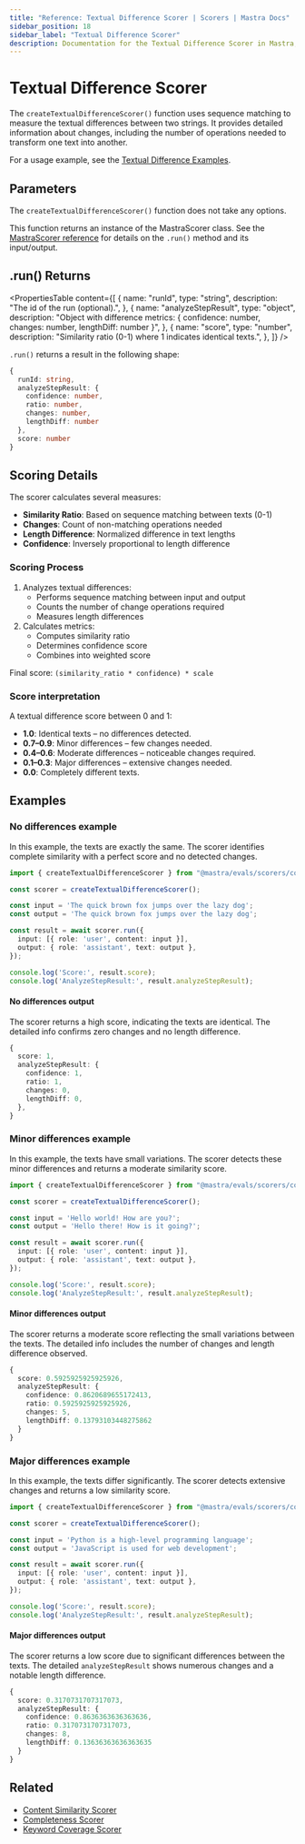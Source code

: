 ```yaml
---
title: "Reference: Textual Difference Scorer | Scorers | Mastra Docs"
sidebar_position: 18
sidebar_label: "Textual Difference Scorer"
description: Documentation for the Textual Difference Scorer in Mastra, which measures textual differences between strings using sequence matching.
---
```


# Textual Difference Scorer

The `createTextualDifferenceScorer()` function uses sequence matching to measure the textual differences between two strings. It provides detailed information about changes, including the number of operations needed to transform one text into another.

For a usage example, see the [Textual Difference Examples](/examples/scorers/textual-difference).

## Parameters

The `createTextualDifferenceScorer()` function does not take any options.

This function returns an instance of the MastraScorer class. See the [MastraScorer reference](./mastra-scorer) for details on the `.run()` method and its input/output.

## .run() Returns

<PropertiesTable
  content={[
    {
      name: "runId",
      type: "string",
      description: "The id of the run (optional).",
    },
    {
      name: "analyzeStepResult",
      type: "object",
      description: "Object with difference metrics: { confidence: number, changes: number, lengthDiff: number }",
    },
    {
      name: "score",
      type: "number",
      description: "Similarity ratio (0-1) where 1 indicates identical texts.",
    },
  ]}
/>

`.run()` returns a result in the following shape:

```typescript
{
  runId: string,
  analyzeStepResult: {
    confidence: number,
    ratio: number,
    changes: number,
    lengthDiff: number
  },
  score: number
}
```

## Scoring Details

The scorer calculates several measures:

- **Similarity Ratio**: Based on sequence matching between texts (0-1)
- **Changes**: Count of non-matching operations needed
- **Length Difference**: Normalized difference in text lengths
- **Confidence**: Inversely proportional to length difference

### Scoring Process

1. Analyzes textual differences:
   - Performs sequence matching between input and output
   - Counts the number of change operations required
   - Measures length differences
2. Calculates metrics:
   - Computes similarity ratio
   - Determines confidence score
   - Combines into weighted score

Final score: `(similarity_ratio * confidence) * scale`

### Score interpretation

A textual difference score between 0 and 1:

- **1.0**: Identical texts – no differences detected.
- **0.7–0.9**: Minor differences – few changes needed.
- **0.4–0.6**: Moderate differences – noticeable changes required.
- **0.1–0.3**: Major differences – extensive changes needed.
- **0.0**: Completely different texts.

## Examples

### No differences example

In this example, the texts are exactly the same. The scorer identifies complete similarity with a perfect score and no detected changes.

```typescript filename="src/example-no-differences.ts" showLineNumbers copy
import { createTextualDifferenceScorer } from "@mastra/evals/scorers/code";

const scorer = createTextualDifferenceScorer();

const input = 'The quick brown fox jumps over the lazy dog';
const output = 'The quick brown fox jumps over the lazy dog';

const result = await scorer.run({
  input: [{ role: 'user', content: input }],
  output: { role: 'assistant', text: output },
});

console.log('Score:', result.score);
console.log('AnalyzeStepResult:', result.analyzeStepResult);
```

#### No differences output

The scorer returns a high score, indicating the texts are identical. The detailed info confirms zero changes and no length difference.

```typescript
{
  score: 1,
  analyzeStepResult: {
    confidence: 1,
    ratio: 1,
    changes: 0,
    lengthDiff: 0,
  },
}
```

### Minor differences example

In this example, the texts have small variations. The scorer detects these minor differences and returns a moderate similarity score.

```typescript filename="src/example-minor-differences.ts" showLineNumbers copy
import { createTextualDifferenceScorer } from "@mastra/evals/scorers/code";

const scorer = createTextualDifferenceScorer();

const input = 'Hello world! How are you?';
const output = 'Hello there! How is it going?';

const result = await scorer.run({
  input: [{ role: 'user', content: input }],
  output: { role: 'assistant', text: output },
});

console.log('Score:', result.score);
console.log('AnalyzeStepResult:', result.analyzeStepResult);
```

#### Minor differences output

The scorer returns a moderate score reflecting the small variations between the texts. The detailed info includes the number of changes and length difference observed.

```typescript
{
  score: 0.5925925925925926,
  analyzeStepResult: {
    confidence: 0.8620689655172413,
    ratio: 0.5925925925925926,
    changes: 5,
    lengthDiff: 0.13793103448275862
  }
}
```

### Major differences example

In this example, the texts differ significantly. The scorer detects extensive changes and returns a low similarity score.

```typescript filename="src/example-major-differences.ts" showLineNumbers copy
import { createTextualDifferenceScorer } from "@mastra/evals/scorers/code";

const scorer = createTextualDifferenceScorer();

const input = 'Python is a high-level programming language';
const output = 'JavaScript is used for web development';

const result = await scorer.run({
  input: [{ role: 'user', content: input }],
  output: { role: 'assistant', text: output },
});

console.log('Score:', result.score);
console.log('AnalyzeStepResult:', result.analyzeStepResult);
```

#### Major differences output

The scorer returns a low score due to significant differences between the texts. The detailed `analyzeStepResult` shows numerous changes and a notable length difference.

```typescript
{
  score: 0.3170731707317073,
  analyzeStepResult: {
    confidence: 0.8636363636363636,
    ratio: 0.3170731707317073,
    changes: 8,
    lengthDiff: 0.13636363636363635
  }
}
```

## Related

- [Content Similarity Scorer](./content-similarity)
- [Completeness Scorer](./completeness)
- [Keyword Coverage Scorer](./keyword-coverage)